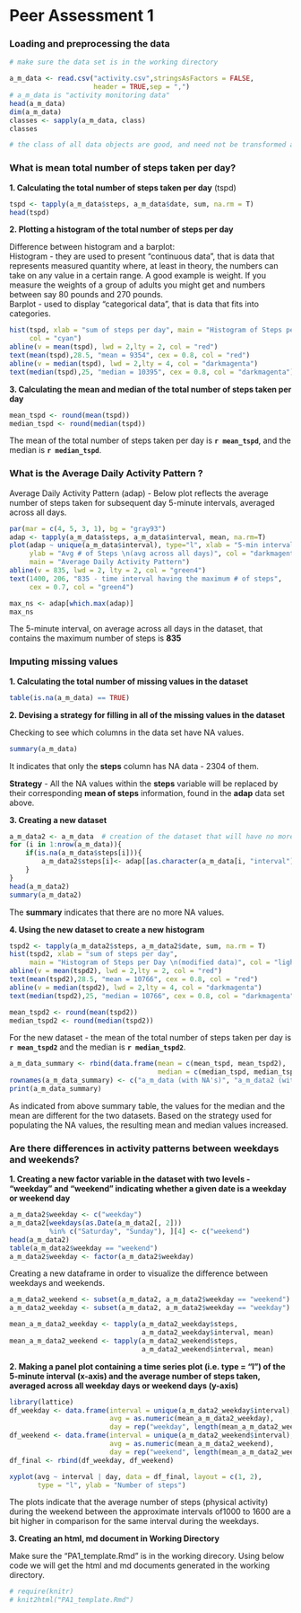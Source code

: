 **Peer Assessment 1**  
=====================


### **Loading and preprocessing the data**  

```r
# make sure the data set is in the working directory

a_m_data <- read.csv("activity.csv",stringsAsFactors = FALSE, 
                     header = TRUE,sep = ",") 
# a_m_data is "activity monitoring data"
head(a_m_data)
dim(a_m_data)
classes <- sapply(a_m_data, class)
classes

# the class of all data objects are good, and need not be transformed at this point

```


### **What is mean total number of steps taken per day?**  

**1. Calculating the total number of steps taken per day** (tspd)  

```r
tspd <- tapply(a_m_data$steps, a_m_data$date, sum, na.rm = T)
head(tspd)
```

**2. Plotting a histogram of the total number of steps per day**  

Difference between histogram and a barplot:  
Histogram - they are used to present "continuous data", that is data that represents measured quantity where, at least in theory, the numbers can take on any value in a certain range. A good example is weight. If you measure the weights of a group of adults you might get and numbers between say 80 pounds and 270 pounds.    
Barplot - used to display "categorical data", that is data that fits into categories.  

```r
hist(tspd, xlab = "sum of steps per day", main = "Histogram of Steps per Day",
     col = "cyan")
abline(v = mean(tspd), lwd = 2,lty = 2, col = "red")
text(mean(tspd),28.5, "mean = 9354", cex = 0.8, col = "red")
abline(v = median(tspd), lwd = 2,lty = 4, col = "darkmagenta")
text(median(tspd),25, "median = 10395", cex = 0.8, col = "darkmagenta")
```

**3. Calculating the mean and median of the total number of steps taken per day**  

```r
mean_tspd <- round(mean(tspd))
median_tspd <- round(median(tspd))
```

The mean of the total number of steps taken per day is **`r mean_tspd`**, and the median is **`r median_tspd`**.

### **What is the Average Daily Activity Pattern ?**  

Average Daily Activity Pattern (adap) - Below plot reflects the average number of steps taken for subsequent day 5-minute intervals, averaged across all days.  

```r
par(mar = c(4, 5, 3, 1), bg = "gray93")
adap <- tapply(a_m_data$steps, a_m_data$interval, mean, na.rm=T)
plot(adap ~ unique(a_m_data$interval), type="l", xlab = "5-min interval",
     ylab = "Avg # of Steps \n(avg across all days)", col = "darkmagenta",
     main = "Average Daily Activity Pattern")
abline(v = 835, lwd = 2, lty = 2, col = "green4")
text(1400, 206, "835 - time interval having the maximum # of steps", 
     cex = 0.7, col = "green4")
```

```r
max_ns <- adap[which.max(adap)]
max_ns

```
The 5-minute interval, on average across all days in the dataset, that contains the maximum number of steps is **835**  

### **Imputing missing values**  

**1. Calculating the total number of missing values in the dataset**   

```r
table(is.na(a_m_data) == TRUE)
```

**2. Devising a strategy for filling in all of the missing values in the dataset**    

Checking to see which columns in the data set have NA values.  
```r
summary(a_m_data)
```

It indicates that only the **steps** column has NA data - 2304 of them.  

**Strategy** - All the NA values within the **steps** variable will be replaced by their corresponding **mean of steps** information, found in the **adap** data set above.  

**3. Creating a new dataset**  

```r
a_m_data2 <- a_m_data  # creation of the dataset that will have no more NAs
for (i in 1:nrow(a_m_data)){
    if(is.na(a_m_data$steps[i])){
        a_m_data2$steps[i]<- adap[[as.character(a_m_data[i, "interval"])]]
    }
}
head(a_m_data2)
summary(a_m_data2)
```

The **summary** indicates that there are no more NA values.  

**4. Using the new dataset to create a new histogram**  

```r

tspd2 <- tapply(a_m_data2$steps, a_m_data2$date, sum, na.rm = T)
hist(tspd2, xlab = "sum of steps per day", 
     main = "Histogram of Steps per Day \n(modified data)", col = "lightcyan")
abline(v = mean(tspd2), lwd = 2,lty = 2, col = "red")
text(mean(tspd2),28.5, "mean = 10766", cex = 0.8, col = "red")
abline(v = median(tspd2), lwd = 2,lty = 4, col = "darkmagenta")
text(median(tspd2),25, "median = 10766", cex = 0.8, col = "darkmagenta")

```

```r
mean_tspd2 <- round(mean(tspd2))
median_tspd2 <- round(median(tspd2))
```

For the new dataset - the mean of the total number of steps taken per day is **`r mean_tspd2`** and the median is **`r median_tspd2`**.  

```r
a_m_data_summary <- rbind(data.frame(mean = c(mean_tspd, mean_tspd2), 
                                     median = c(median_tspd, median_tspd2)))
rownames(a_m_data_summary) <- c("a_m_data (with NA's)", "a_m_data2 (without NA's)")
print(a_m_data_summary)

```

As indicated from above summary table, the values for the median and the mean are different for the two datasets. Based on the strategy used for populating the NA values, the resulting mean and median values increased.  

### **Are there differences in activity patterns between weekdays and weekends?**  

**1. Creating a new factor variable in the dataset with two levels - "weekday" and "weekend" indicating whether a given date is a weekday or weekend day**  

```r
a_m_data2$weekday <- c("weekday")
a_m_data2[weekdays(as.Date(a_m_data2[, 2])) 
          %in% c("Saturday", "Sunday"), ][4] <- c("weekend")
head(a_m_data2)
table(a_m_data2$weekday == "weekend")
a_m_data2$weekday <- factor(a_m_data2$weekday)
```

Creating a new dataframe in order to visualize the difference between weekdays and weekends.  

```r
a_m_data2_weekend <- subset(a_m_data2, a_m_data2$weekday == "weekend")
a_m_data2_weekday <- subset(a_m_data2, a_m_data2$weekday == "weekday")

mean_a_m_data2_weekday <- tapply(a_m_data2_weekday$steps, 
                                 a_m_data2_weekday$interval, mean)
mean_a_m_data2_weekend <- tapply(a_m_data2_weekend$steps, 
                                 a_m_data2_weekend$interval, mean)

```

**2. Making a panel plot containing a time series plot (i.e. type = "l") of the 5-minute interval (x-axis) and the average number of steps taken, averaged across all weekday days or weekend days (y-axis)**  

```r
library(lattice)
df_weekday <- data.frame(interval = unique(a_m_data2_weekday$interval), 
                         avg = as.numeric(mean_a_m_data2_weekday), 
                         day = rep("weekday", length(mean_a_m_data2_weekday)))
df_weekend <- data.frame(interval = unique(a_m_data2_weekend$interval), 
                         avg = as.numeric(mean_a_m_data2_weekend), 
                         day = rep("weekend", length(mean_a_m_data2_weekend)))
df_final <- rbind(df_weekday, df_weekend)

xyplot(avg ~ interval | day, data = df_final, layout = c(1, 2), 
       type = "l", ylab = "Number of steps")
```

The plots indicate that the average number of steps (physical activity) during the weekend between the approximate intervals of1000 to 1600 are a bit higher in comparison for the same interval during the weekdays.  

**3. Creating an html, md document in Working Directory**  

Make sure the "PA1_template.Rmd" is in the working direcory. Using below code we will get the html and md documents generated in the working directory.  

```r
# require(knitr)   
# knit2html("PA1_template.Rmd") 
```


